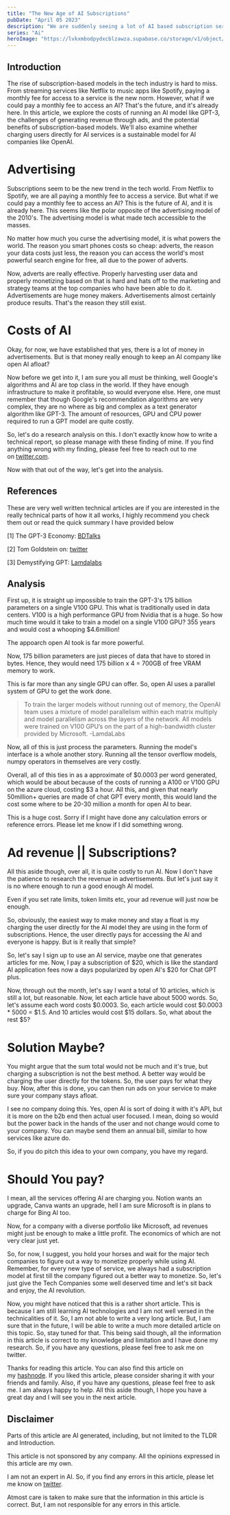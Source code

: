 ```yaml
---
title: "The New Age of AI Subscriptions"
pubDate: "April 05 2023"
description: "We are suddenly seeing a lot of AI based subscription services. But what is the reason behind this sudden surge? And what does this mean for the future of AI? Is advertising enough to sustain the AI industry? Read on to find out."
series: "Ai"
heroImage: "https://lvkxmbodpydxcblzawza.supabase.co/storage/v1/object/public/images/blog/age_of_ai_subscriptions.webp"
---
```


## Introduction

The rise of subscription-based models in the tech industry is hard to miss. From streaming services like Netflix to music apps like Spotify, paying a monthly fee for access to a service is the new norm. However, what if we could pay a monthly fee to access an AI? That's the future, and it's already here. In this article, we explore the costs of running an AI model like GPT-3, the challenges of generating revenue through ads, and the potential benefits of subscription-based models. We'll also examine whether charging users directly for AI services is a sustainable model for AI companies like OpenAI.

# Advertising

Subscriptions seem to be the new trend in the tech world. From Netflix to Spotify, we are all paying a monthly fee to access a service. But what if we could pay a monthly fee to access an AI? This is the future of AI, and it is already here. This seems like the polar opposite of the advertising model of the 2010's. The advertising model is what made tech accessible to the masses.

No matter how much you curse the advertising model, it is what powers the world. The reason you smart phones costs so cheap: adverts, the reason your data costs just less, the reason you can access the world's most powerful search engine for free, all due to the power of adverts.

Now, adverts are really effective. Properly harvesting user data and properly monetizing based on that is hard and hats off to the marketing and strategy teams at the top companies who have been able to do it. Advertisements are huge money makers. Advertisements almost certainly produce results. That's the reason they still exist.

# Costs of AI

Okay, for now, we have established that yes, there is a lot of money in advertisements. But is that money really enough to keep an AI company like open AI afloat?

Now before we get into it, I am sure you all must be thinking, well Google's algorithms and AI are top class in the world. If they have enough infrastructure to make it profitable, so would everyone else. Here, one must remember that though Google's recommendation algorithms are very complex, they are no where as big and complex as a text generator algorithm like GPT-3. The amount of resources, GPU and CPU power required to run a GPT model are quite costly.

So, let's do a research analysis on this. I don't exactly know how to write a technical report, so please manage with these finding of mine. If you find anything wrong with my finding, please feel free to reach out to me on [twitter.com](https://twitter.com/noobscience1).

Now with that out of the way, let's get into the analysis.

## References

These are very well written technical articles are if you are interested in the really technical parts of how it all works, I highly recommend you check them out or read the quick summary I have provided below

[1] The GPT-3 Economy: [BDTalks](https://bdtechtalks.com/2020/09/21/gpt-3-economy-business-model/)

[2] Tom Goldstein on: [twitter](https://twitter.com/tomgoldsteincs/status/1600196981955100694)

[3] Demystifying GPT: [Lamdalabs](https://lambdalabs.com/blog/demystifying-gpt-3)

## Analysis

First up, it is straight up impossible to train the GPT-3's 175 billion parameters on a single V100 GPU. This what is traditionally used in data centers. V100 is a high performance GPU from Nvidia that is a huge. So how much time would it take to train a model on a single V100 GPU? 355 years and would cost a whooping $4.6million!

The appoarch open AI took is far more powerful.

Now, 175 billion parameters are just pieces of data that have to stored in bytes. Hence, they would need 175 billion x 4 = 700GB of free VRAM memory to work.

This is far more than any single GPU can offer. So, open AI uses a parallel system of GPU to get the work done.

> To train the larger models without running out of memory, the OpenAI team uses a mixture of model parallelism within each matrix multiply and model parallelism across the layers of the network. All models were trained on V100 GPU’s on the part of a high-bandwidth cluster provided by Microsoft.
> -LamdaLabs

Now, all of this is just process the parameters. Running the model's interface is a whole another story. Running all the tensor overflow models, numpy operators in themselves are very costly.

Overall, all of this ties in as a approximate of $0.0003 per word generated, which would be about because of the costs of running a A100 or V100 GPU on the azure cloud, costing $3 a hour. All this, and given that nearly 50million+ queries are made of chat GPT every month, this would land the cost some where to be 20-30 million a month for open AI to bear.

This is a huge cost. Sorry if I might have done any calculation errors or reference errors. Please let me know if I did something wrong.

# Ad revenue || Subscriptions?

All this aside though, over all, it is quite costly to run AI. Now I don't have the patience to research the revenue in advertisements. But let's just say it is no where enough to run a good enough AI model.

Even if you set rate limits, token limits etc, your ad revenue will just now be enough.

So, obviously, the easiest way to make money and stay a float is my charging the user directly for the AI model they are using in the form of subscriptions. Hence, the user directly pays for accessing the AI and everyone is happy. But is it really that simple?

So, let's say I sign up to use an AI service, maybe one that generates articles for me. Now, I pay a subscription of $20, which is like the standard AI application fees now a days popularized by open AI's $20 for Chat GPT plus.

Now, through out the month, let's say I want a total of 10 articles, which is still a lot, but reasonable. Now, let each article have about 5000 words. So, let's assume each word costs $0.0003. So, each article would cost $0.0003 * 5000 = $1.5. And 10 articles would cost $15 dollars. So, what about the rest $5?

# Solution Maybe?

You might argue that the sum total would not be much and it's true, but charging a subscription is not the best method. A better way would be charging the user directly for the tokens. So, the user pays for what they buy. Now, after this is done, you can then run ads on your service to make sure your company stays afloat.

I see no company doing this. Yes, open AI is sort of doing it with it's API, but it is more on the b2b end then actual user focused. I mean, doing so would but the power back in the hands of the user and not change would come to your company. You can maybe send them an annual bill, similar to how services like azure do.

So, if you do pitch this idea to your own company, you have my regard.

# Should You pay?

I mean, all the services offering AI are charging you. Notion wants an upgrade, Canva wants an upgrade, hell I am sure Microsoft is in plans to charge for Bing AI too.

Now, for a company with a diverse portfolio like Microsoft, ad revenues might just be enough to make a little profit. The economics of which are not very clear just yet.

So, for now, I suggest, you hold your horses and wait for the major tech companies to figure out a way to monetize properly while using AI. Remember, for every new type of service, we always had a subscription model at first till the company figured out a better way to monetize. So, let's just give the Tech Companies some well deserved time and let's sit back and enjoy, the AI revolution.

Now, you might have noticed that this is a rather short article. This is because I am still learning AI technologies and I am not well versed in the technicalities of it. So, I am not able to write a very long article. But, I am sure that in the future, I will be able to write a much more detailed article on this topic. So, stay tuned for that. This being said though, all the information in this article is correct to my knowledge and limitation and I have done my research. So, if you have any questions, please feel free to ask me on twitter.

Thanks for reading this article. You can also find this article on my [hashnode](https://noobscience.rocks/social/blog). If you liked this article, please consider sharing it with your friends and family. Also, if you have any questions, please feel free to ask me. I am always happy to help. All this aside though, I hope you have a great day and I will see you in the next article.

## Disclaimer

Parts of this article are AI generated, including, but not limited to the TLDR and Introduction.

This article is not sponsored by any company. All the opinions expressed in this article are my own.

I am not an expert in AI. So, if you find any errors in this article, please let me know on [twitter](https://noobscience.rocks/social/twitter).

Atmost care is taken to make sure that the information in this article is correct. But, I am not responsible for any errors in this article.